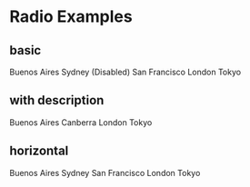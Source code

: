 
<Meta title="Showcase/Radio" />

# Radio Examples

<div style={{
    marginBottom: '32px'
}}>
    <h2>basic</h2>
    <Unstyled>
        <RadioGroup
            label="Select your city"
        >
            <Radio value="buenos-aires">Buenos Aires</Radio>
            <Radio isDisabled value="sydney">Sydney (Disabled)</Radio>
            <Radio value="san-francisco">San Francisco</Radio>
            <Radio value="london">London</Radio>
            <Radio value="tokyo">Tokyo</Radio>
        </RadioGroup>
    </Unstyled>
</div>

<div style={{
    marginBottom: '32px'
}}>
    <h2>with description</h2>
    <Unstyled>
        <RadioGroup
            label="Select your city"
            color="warning"
        >
            <Radio value="buenos-aires" description="The capital of Argentina">
                Buenos Aires
            </Radio>
            <Radio value="canberra" description="The capital of Australia">
                Canberra
            </Radio>
            <Radio value="london" description="The capital of England">
                London
            </Radio>
            <Radio value="tokyo" description="The capital of Japan">
                Tokyo
            </Radio>
        </RadioGroup>
    </Unstyled>
</div>

<div style={{
    marginBottom: '32px'
}}>
    <h2>horizontal</h2>
    <Unstyled>
        <RadioGroup
            label="Select your city"
            orientation="horizontal"
        >
            <Radio value="buenos-aires">Buenos Aires</Radio>
            <Radio value="sydney">Sydney</Radio>
            <Radio value="san-francisco">San Francisco</Radio>
            <Radio value="london">London</Radio>
            <Radio value="tokyo">Tokyo</Radio>
        </RadioGroup>
    </Unstyled>
</div>
